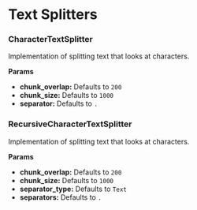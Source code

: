 # Text Splitters


### CharacterTextSplitter


Implementation of splitting text that looks at characters.

**Params**

- **chunk_overlap:** Defaults to `200`
- **chunk_size:** Defaults to `1000`
- **separator:** Defaults to `.`

### RecursiveCharacterTextSplitter


Implementation of splitting text that looks at characters.

**Params**

- **chunk_overlap:** Defaults to `200`
- **chunk_size:** Defaults to `1000`
- **separator_type:** Defaults to `Text`
- **separators:** Defaults to `.`
